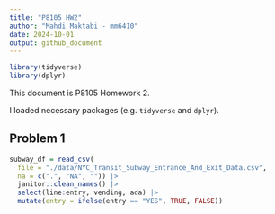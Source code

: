 ```yaml
---
title: "P8105 HW2"
author: "Mahdi Maktabi - mm6410"
date: 2024-10-01
output: github_document
---
```


```r
library(tidyverse)
library(dplyr)
```

This document is P8105 Homework 2.

I loaded necessary packages (e.g. `tidyverse` and `dplyr`). 

## Problem 1

```r
subway_df = read_csv(
  file = "./data/NYC_Transit_Subway_Entrance_And_Exit_Data.csv",
  na = c(".", "NA", "")) |> 
  janitor::clean_names() |> 
  select(line:entry, vending, ada) |> 
  mutate(entry = ifelse(entry == "YES", TRUE, FALSE))
```



